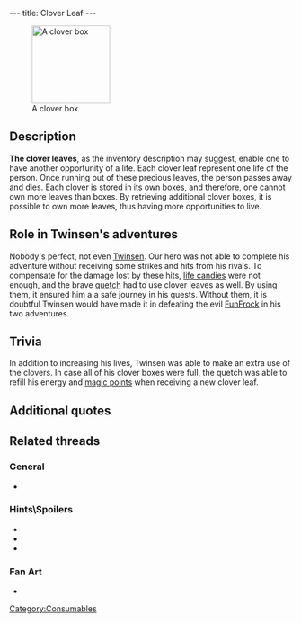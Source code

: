 ---
title: Clover Leaf
---

[[Image:Clover_box.jpg|right|139px|thumb|A clover box]]

{{Quote|
Quote=Lucky Clover Leaf: using this clover leaf will use up one of your chances to revitalise yourself to a maximum.|
Character=Inventory description}}

==Description==
'''The clover leaves''', as the inventory description may suggest, enable one to have another opportunity of a life. Each clover leaf represent one life of the person. Once running out of these precious leaves, the person passes away and dies. Each clover is stored in its own boxes, and therefore, one cannot own more leaves than boxes. By retrieving additional clover boxes, it is possible to own more leaves, thus having more opportunities to live.

==Role in Twinsen's adventures==
Nobody's perfect, not even [[Twinsen]]. Our hero was not able to complete his adventure without receiving some strikes and hits from his rivals. To compensate for the damage lost by these hits, [[life candies]] were not enough, and the brave [[quetch]] had to use clover leaves as well. By using them, it ensured him a a safe journey in his quests. Without them, it is doubtful Twinsen would have made it in defeating the evil [[FunFrock]] in his two adventures.

==Trivia==
In addition to increasing his lives, Twinsen was able to make an extra use of the clovers. In case all of his clover boxes were full, the quetch was able to refill his energy and [[magic points]] when receiving a new clover leaf.

==Additional quotes==
{{Quote|
Quote=This Lucky Clover Leaf gives you the benefit of an additional life.|
Character=Inventory description}}
{{Quote|
Quote=Locations of several clover leaves and boxes: There is a box for clover leaves in the sewers of Citadel island, and another in the basement of the tavern; one clover leaf is guarded by a soldier who is located behind sandbags. Another is guarded by a clone in the middle of the ruins on Principal island. Another one is on the roof of the Maritime Museum. Another is guarded by a groboclone to the right of the Teleportation Center's entrance. Another is guarded by a soldier in front of FunFrock's fortress.|
Character=List with clover boxes locations}}
{{Quote|
Quote=Do what I do: gather up the clover leaves and the boxes. You need one box to hold each clover leaf. Each clover leaf will give you another chance when you are in an extremely dangerous situation.|
Character=A [[rabbibunny]]}}
{{Quote|
Quote=You know Julia? She is a nice girl. She watches a bit too much TV, but there is some truth in her story: someone left a box for clover leaves on the islet in front of my house. It is too shallow for a boat to get there by water, and since the bridge leading to the islet has collapsed, the only way to get there is to fly.|
Character=Beatrice}}

==Related threads==
===General===
* {{thread|id=12080|title=LBA1 cloverboxes?}}

===Hints\Spoilers===
* {{thread|id=2094|title=The lost clover box?}}
* {{thread|id=1297|title=Clover boxes}}
* {{thread|id=442|title=how many clover boxes did you find?}}

===Fan Art===
* {{post|id=112171|title=Lba3}}

[[Category:Consumables]]